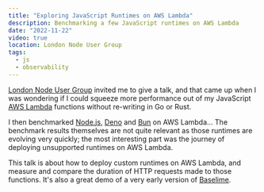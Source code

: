 ```yaml
---
title: "Exploring JavaScript Runtimes on AWS Lambda"
description: Benchmarking a few JavaScript runtimes on AWS Lambda
date: "2022-11-22"
video: true
location: London Node User Group
tags:
  - js
  - observability
---
```



[London Node User Group](https://lnug.org/) invited me to give a talk, and that came up when I was wondering if I could squeeze more performance out of my JavaScript [AWS Lambda](https://aws.amazon.com/lambda/) functions without re-writing in Go or Rust.

I then benchmarked [Node.js](https://nodejs.org/en), [Deno](https://deno.com/) and [Bun](https://bun.sh/) on AWS Lambda... The benchmark results themselves are not quite relevant as those runtimes are evolving very quickly; the most interesting part was the journey of deploying unsupported runtimes on AWS Lambda.

This talk is about how to deploy custom runtimes on AWS Lambda, and measure and compare the duration of HTTP requests made to those functions. It's also a great demo of a very early version of [Baselime](https://baselime.io).

<BlogYoutubeVideo embed='Uqknl_aYFUM'></BlogYoutubeVideo>
